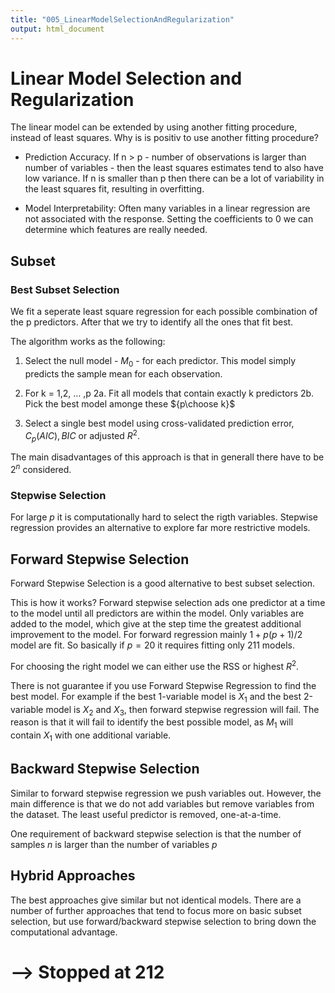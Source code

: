 ```yaml
---
title: "005_LinearModelSelectionAndRegularization"
output: html_document
---
```


# Linear Model Selection and Regularization

The linear model can be extended by using another fitting procedure, instead of least squares. Why is is positiv to use another fitting procedure?

* Prediction Accuracy. If n > p - number of observations is larger than number of variables - then the least squares estimates tend to also have low variance. If n is smaller than p then there can be a lot of variability in the least squares fit, resulting in overfitting. 

* Model Interpretability:  Often many variables in a linear regression are not associated with the response. Setting the coefficients to 0 we can determine which features are really needed. 

## Subset

### Best Subset Selection

We fit a seperate least square regression for each possible combination of the p predictors. After that we try to identify all the ones that fit best. 

The algorithm works as the following:

1. Select the null model - $M_0$ - for each predictor. This model simply predicts the sample mean for each observation.

2. For k = 1,2, ... ,p
2a. Fit all models that contain exactly k predictors
2b. Pick the best model amonge these ${p\choose k}$

3. Select a single best model using cross-validated prediction error, $C_p (AIC), BIC$ or adjusted $R^2$.

The main disadvantages of this approach is that in generall there have to be $2^n$ considered.

### Stepwise Selection

For large $p$ it is computationally hard to select the rigth variables. Stepwise regression provides an alternative to explore far more restrictive models.

## Forward Stepwise Selection
Forward Stepwise Selection is a good alternative to best subset selection. 

This is how it works? Forward stepwise selection ads one predictor at a time to the model until all predictors are within the model. Only variables are added to the model, which give at the step time the greatest additional improvement to the model. For forward regression mainly $1 + p(p+1)/2$ model are fit. So basically if $p=20$ it requires fitting only $211$ models. 

For choosing the right model we can either use the RSS or highest $R^2$. 

There is not guarantee if you use Forward Stepwise Regression to find the best model. For example if the best 1-variable model is $X_1$ and the best 2-variable model is $X_2$ and $X_3$, then forward stepwise regression will fail. The reason is that it will fail to identify the best possible model, as $M_1$ will contain $X_1$ with one additional variable. 

## Backward Stepwise Selection
Similar to forward stepwise regression we push variables out. However, the main difference is that we do not add variables but remove variables from the dataset. The least useful predictor is removed, one-at-a-time. 

One requirement of backward stepwise selection is that the number of samples $n$ is larger than the number of variables $p$

## Hybrid Approaches
The best approaches give similar but not identical models. There are a number of further approaches that tend to focus more on basic subset selection, but use forward/backward stepwise selection to bring down the computational advantage.





# --> Stopped at 212